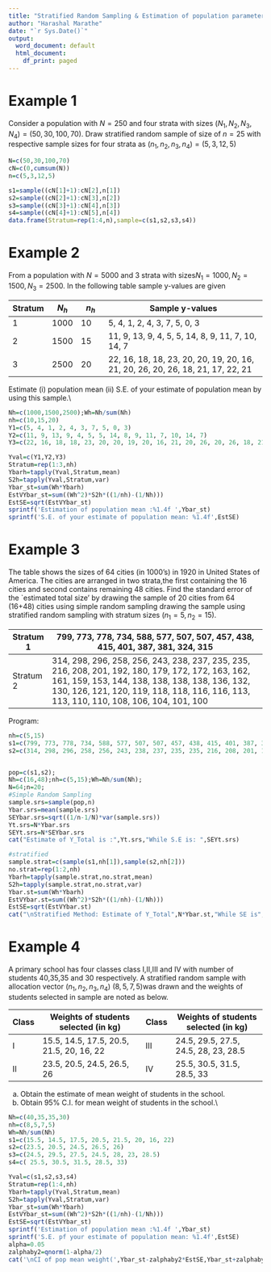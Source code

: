 ```yaml
---
title: "Stratified Random Sampling & Estimation of population parameters"
author: "Harashal Marathe"
date: "`r Sys.Date()`"
output:
  word_document: default
  html_document:
    df_print: paged
---
```


# Example 1

Consider a population with ${N=250}$ and four strata with sizes $(N_{1},N_{2},N_{3},N_{4})=(50,30,100,70)$. Draw stratified random sample of size of ${n=25}$ with respective sample sizes for four strata as $(n_{1},n_{2},n_{3},n_{4})=(5,3,12,5)$


```r
N=c(50,30,100,70)
cN=c(0,cumsum(N))
n=c(5,3,12,5)

s1=sample((cN[1]+1):cN[2],n[1])
s2=sample((cN[2]+1):cN[3],n[2])
s3=sample((cN[3]+1):cN[4],n[3])
s4=sample((cN[4]+1):cN[5],n[4])
data.frame(Stratum=rep(1:4,n),sample=c(s1,s2,s3,s4))
```


# Example 2

From a population with ${N=5000}$ and ${3}$ strata with sizes$N_{1} =1000,N_{2}=1500,N_{3} =2500$. In the following table sample y-values are given

| Stratum | $N_{h}$ | $n_{h}$ | Sample y-values                                      |
|---------|---------|---------|------------------------------------------------------|
| 1       | 1000    | 10      | 5, 4, 1, 2, 4, 3, 7, 5, 0, 3                          |
| 2       | 1500    | 15      | 11, 9, 13, 9, 4, 5, 5, 14, 8, 9, 11, 7, 10, 14, 7   |
| 3       | 2500    | 20      | 22, 16, 18, 18, 23, 20, 20, 19, 20, 16, 21, 20, 26, 20, 26, 18, 21, 17, 22, 21 |


Estimate (i) population mean (ii) S.E. of your estimate of population mean by using this sample.\\

```r
Nh=c(1000,1500,2500);Wh=Nh/sum(Nh)
nh=c(10,15,20)
Y1=c(5, 4, 1, 2, 4, 3, 7, 5, 0, 3)
Y2=c(11, 9, 13, 9, 4, 5, 5, 14, 8, 9, 11, 7, 10, 14, 7)
Y3=c(22, 16, 18, 18, 23, 20, 20, 19, 20, 16, 21, 20, 26, 20, 26, 18, 21, 17, 22, 21)

Yval=c(Y1,Y2,Y3)
Stratum=rep(1:3,nh)
Ybarh=tapply(Yval,Stratum,mean)
S2h=tapply(Yval,Stratum,var)
Ybar_st=sum(Wh*Ybarh)
EstVYbar_st=sum((Wh^2)*S2h*((1/nh)-(1/Nh)))
EstSE=sqrt(EstVYbar_st)
sprintf('Estimation of population mean :%1.4f ',Ybar_st)
sprintf('S.E. of your estimate of population mean: %1.4f',EstSE)
```

# Example 3

The table shows the sizes of 64 cities (in 1000's) in 1920 in United States of America. The cities are arranged in two strata,the first containing the 16 cities and second contains remaining 48 cities. Find the standard error of the `estimated total size' by drawing the sample of 20 cities from 64 (16+48) cities using simple random sampling drawing the sample using stratified random sampling with stratum sizes $(n_{1} =5,n_{2} =15)$.

| Stratum 1 | 799, 773, 778, 734, 588, 577, 507, 507, 457, 438, 415, 401, 387, 381, 324, 315 |
|-----------|---------------------------------------------------------------------------------|
| Stratum 2 | 314, 298, 296, 258, 256, 243, 238, 237, 235, 235, 216, 208, 201, 192, 180, 179, 172, 172, 163, 162, 161, 159, 153, 144, 138, 138, 138, 138, 136, 132, 130, 126, 121, 120, 119, 118, 118, 116, 116, 113, 113, 110, 110, 108, 106, 104, 101, 100 |

Program:
```r
nh=c(5,15)
s1=c(799, 773, 778, 734, 588, 577, 507, 507, 457, 438, 415, 401, 387, 381, 324, 315)
s2=c(314, 298, 296, 258, 256, 243, 238, 237, 235, 235, 216, 208, 201, 192, 180, 179, 172, 172, 163, 162, 161, 159, 153, 144, 138, 138, 138, 138, 136, 132, 130, 126, 121, 120, 119, 118, 118, 116, 116, 113, 113, 110, 110, 108, 106, 104, 101, 100)


pop=c(s1,s2);
Nh=c(16,48);nh=c(5,15);Wh=Nh/sum(Nh);
N=64;n=20;
#Simple Random Sampling
sample.srs=sample(pop,n)
Ybar.srs=mean(sample.srs)
SEYbar.srs=sqrt((1/n-1/N)*var(sample.srs))
Yt.srs=N*Ybar.srs
SEYt.srs=N*SEYbar.srs
cat("Estimate of Y_Total is :",Yt.srs,"While S.E is: ",SEYt.srs)

#stratified 
sample.strat=c(sample(s1,nh[1]),sample(s2,nh[2]))
no.strat=rep(1:2,nh)
Ybarh=tapply(sample.strat,no.strat,mean)
S2h=tapply(sample.strat,no.strat,var)
Ybar.st=sum(Wh*Ybarh)
EstVYbar.st=sum((Wh^2)*S2h*((1/nh)-(1/Nh)))
EstSE=sqrt(EstVYbar.st)
cat("\nStratified Method: Estimate of Y_Total",N*Ybar.st,"While SE is",N*EstSE)

```

# Example 4

A primary school has four classes class I,II,III and IV with number of students 40,35,35 and 30 respectively. A stratified random sample with allocation vector $\left(n_{1},n_{2},n_{3},n_{4} \right)$ $\left(8,5,7,5\right)$was drawn and the weights of students selected in sample are noted as below.

| Class | Weights of students selected (in kg)                    | Class | Weights of students selected (in kg)             |
|-------|---------------------------------------------------------|-------|--------------------------------------------------|
| I     | 15.5, 14.5, 17.5, 20.5, 21.5, 20, 16, 22                | III   | 24.5, 29.5, 27.5, 24.5, 28, 23, 28.5            |
| II    | 23.5, 20.5, 24.5, 26.5, 26                              | IV    | 25.5, 30.5, 31.5, 28.5, 33                      |


a. Obtain the estimate of mean weight of students in the school.
b. Obtain 95\% C.I. for mean weight of students in the school.\\

```r
Nh=c(40,35,35,30)
nh=c(8,5,7,5)
Wh=Nh/sum(Nh)
s1=c(15.5, 14.5, 17.5, 20.5, 21.5, 20, 16, 22)
s2=c(23.5, 20.5, 24.5, 26.5, 26)
s3=c(24.5, 29.5, 27.5, 24.5, 28, 23, 28.5)
s4=c( 25.5, 30.5, 31.5, 28.5, 33)

Yval=c(s1,s2,s3,s4)
Stratum=rep(1:4,nh)
Ybarh=tapply(Yval,Stratum,mean)
S2h=tapply(Yval,Stratum,var)
Ybar_st=sum(Wh*Ybarh)
EstVYbar_st=sum((Wh^2)*S2h*((1/nh)-(1/Nh)))
EstSE=sqrt(EstVYbar_st)
sprintf('Estimation of population mean :%1.4f ',Ybar_st)
sprintf('S.E. pf your estimate of population mean: %1.4f',EstSE)
alpha=0.05
zalphaby2=qnorm(1-alpha/2)
cat('\nCI of pop mean weight(',Ybar_st-zalphaby2*EstSE,Ybar_st+zalphaby2*EstSE,')')
```